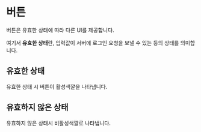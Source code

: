 
<Meta of={ButtonStories} />

# 버튼

버튼은 유효한 상태에 따라 다른 UI를 제공합니다.

여기서 **유효한 상태**란, 입력값이 서버에 로그인 요청을 보낼 수 있는 등의 상태를 의미합니다.

## 유효한 상태

유효한 상태 시 버튼이 활성색깔을 나타냅니다.

<Canvas of={ButtonStories.Enabled} />

## 유효하지 않은 상태

유효하지 않은 상태시 비활성색깔로 나타냅니다.

<Canvas of={ButtonStories.Disabled} />
